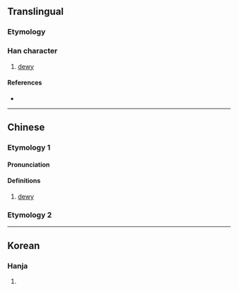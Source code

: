 {{character info/new}}
==Translingual==

===Etymology===
{{Han compound|水|專|c1=s|c2=p|t1=water|ls=psc}}

===Han character===
{{Han char|rn=85|rad=水|as=11|sn=14|four=35143|canj=EJII|ids=⿰氵專}}

# [[dewy]]

====References====
* {{Han ref|kx=0645.290|dkj=18136|dj=1055.040|hdz=31718.010|uh=6F19|ud=28441|bh=E277|bd=57975}}

----

==Chinese==
{{zh-forms|s=𬇘}}

===Etymology 1===
====Pronunciation====
{{zh-pron
|m=tuán
|c=tyun4
|mc=y
|oc=y
|ma=
|cat=a
}}

====Definitions====
{{zh-hanzi}}

# [[dewy]]

===Etymology 2===
{{zh-see|湍|a}}

----

==Korean==

===Hanja===
{{ko-hanja|hangeul=단|eumhun=|rv=dan|mr=tan|y=tan}}

# {{defn|lang=ko|sort=水11}}